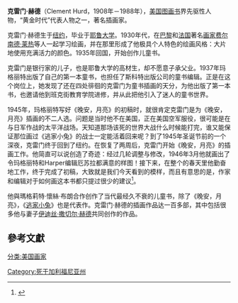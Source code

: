 '''克雷门·赫德'''（Clement Hurd，1908年－1988年），[[美国|美国]][[图画书|图画书]]界先驱性人物，“黄金时代”代表人物之一，著名插画家。

克雷门·赫德生于[[纽约|纽约]]，毕业于[[耶鲁大学|耶鲁大学]]。1930年代，在[[巴黎|巴黎]]和[[法国|法国]]著名[[画家|画家]][[费尔南德·莱热|费尔南德·莱热]]等人一起学习绘画，并在那里形成了他极具个人特色的绘画风格：大片地使用充满活力的颜色。1935年回国，开始创作儿童书。

克雷门是银行家的儿子，也是耶鲁大学的高材生，却不愿意子承父业。1937年玛格丽特出版了自己的第一本童书，也担任了斯科特出版公司的童书编辑。正是在这个岗位上，她发现了还在四处徘徊的克雷门为童书插画的天分，为他出版了第一本书，也邀请他到班克街教育学院进修，并从此把他引入了迷人的童书世界。

1945年，玛格丽特写好《晚安，月亮》的初稿时，就很肯定克雷门是为《晚安，月亮》插画的不二人选。问题是当时他不在美国，正在美国空军服役，很可能是在与日军作战的太平洋战场。天知道那场该死的世界大战什么时候能打完，谁又能保证那位画过《逃家小兔》的战士一定能活着回来呢？到了1945年圣诞节前的一个深夜，克雷门终于回到了纽约。在恢复了两周后，克雷门开始《晚安，月亮》的插画工作。他简直可以说创造了奇迹：经过几轮调整与修改，1946年3月他就画出了令玛格丽特和Harper编辑厄苏拉都满意的样图！接下来，在整个的春天里他勤奋地工作，终于完成了初稿，大致就是我们今天看到的模样，而且有意思的是，作家和编辑对于如何画这本书都只提过很少的建议<ref>{{Cite web |url=http://www.harpercollinschildrens.com/Kids/AuthorsAndIllustrators/ContributorDetail.aspx?CId=12245 |title=Clement Hurd, HarperCollins Children's Imprints |access-date=2014-05-24 |archive-url=https://web.archive.org/web/20140523231138/http://www.harpercollinschildrens.com/Kids/AuthorsAndIllustrators/ContributorDetail.aspx?CId=12245 |archive-date=2014-05-23 |dead-url=yes }}</ref>。

他與瑪格莉特·懷絲·布朗合作创作了当代最经久不衰的儿童书，除了《晚安，月亮》，《[[逃家小兔|逃家小兔]]》也是代表作。克雷门·赫德的插画作品达一百多部，其中包括很多他与妻子[[伊迪丝·撒切尔·赫德|伊迪丝·撒切尔·赫德]]共同创作的作品。

==參考文獻==
{{reflist}}

[[分类:美国画家|分类:美国画家]]
[[Category:死于加利福尼亚州|Category:死于加利福尼亚州]]
{{Authority control}}